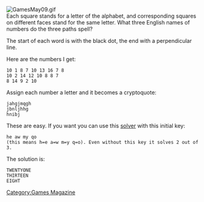 [[Image:GamesMay09.gif]]<br>
Each square stands for a letter of the alphabet, and corresponding squares on different faces stand for the same letter. What three English names of numbers do the three paths spell?

The start of each word is with the black dot, the end with a perpendicular line.

Here are the numbers I get:
<pre>
10 1 8 7 10 13 16 7 8
10 2 14 12 10 8 8 7
8 14 9 2 10
</pre>

Assign each number a letter and it becomes a cryptoquote:
<pre>
jahgjmqgh
jbnljhhg
hnibj
</pre>

These are easy. If you want you can use this [http://home.hiwaay.net/~kdunn/problems/ciphform.shtml solver] with this initial key:
<pre>
he aw my qo
(this means h=e a=w m=y q=o). Even without this key it solves 2 out of 3.
</pre>

The solution is:
<pre>
TWENTYONE
THIRTEEN
EIGHT
</pre>

[[Category:Games Magazine]]
